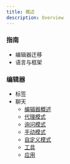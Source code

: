 ```yaml
---
title: 概述 
description: Overview
---
```


 
### 指南

- 编辑器迁移
- 语言与框架

### 编辑器

- 标签
- 聊天
    - [编辑器概述](https://docs.cursor.com/chat/overview)
    - [代理模式](https://docs.cursor.com/chat/agent)
    - [询问模式](https://docs.cursor.com/chat/ask)
    - [手动模式](https://docs.cursor.com/chat/manual)
    - [自定义模式](https://docs.cursor.com/chat/custom-modes)
    - [工具](https://docs.cursor.com/chat/tools)
    - [应用](https://docs.cursor.com/chat/apply)